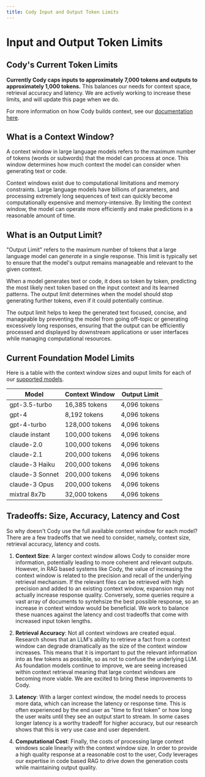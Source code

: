 ```yaml
---
title: Cody Input and Output Token Limits
---
```


# Input and Output Token Limits

## Cody's Current Token Limits
**Currently Cody caps inputs to approximately 7,000 tokens and outputs to approximately 1,000 tokens.**  This balances our needs for context space, retrieval accuracy and latency.  We are actively working to increase these limits, and will update this page when we do.

For more information on how Cody builds context, see our [documentation here](docs/cody/core-concepts/context.mdx).

## What is a Context Window?

A context window in large language models refers to the maximum number of tokens (words or subwords) that the model can process at once. This window determines how much context the model can consider when generating text or code. 

Context windows exist due to computational limitations and memory constraints. Large language models have billions of parameters, and processing extremely long sequences of text can quickly become computationally expensive and memory-intensive. By limiting the context window, the model can operate more efficiently and make predictions in a reasonable amount of time.  

## What is an Output Limit?

"Output Limit" refers to the maximum number of tokens that a large language model can *generate* in a single response. This limit is typically set to ensure that the model's output remains manageable and relevant to the given context.

When a model generates text or code, it does so token by token, predicting the most likely next token based on the input context and its learned patterns. The output limit determines when the model should stop generating further tokens, even if it could potentially continue.

The output limit helps to keep the generated text focused, concise, and manageable by preventing the model from going off-topic or generating excessively long responses, ensuring that the output can be efficiently processed and displayed by downstream applications or user interfaces while managing computational resources.


## Current Foundation Model Limits

Here is a table with the context window sizes and ouput limits for each of our [supported models](docs/cody/capabilities/supported-models.mdx).

| Model | Context Window | Output Limit |
|-------|----------------|--------------|
| gpt-3.5-turbo | 16,385 tokens | 4,096 tokens |
| gpt-4 | 8,192 tokens | 4,096 tokens |
| gpt-4-turbo | 128,000 tokens | 4,096 tokens |
| claude instant | 100,000 tokens | 4,096 tokens |
| claude-2.0 | 100,000 tokens | 4,096 tokens |
| claude-2.1 | 200,000 tokens | 4,096 tokens |
| claude-3 Haiku | 200,000 tokens | 4,096 tokens |
| claude-3 Sonnet | 200,000 tokens | 4,096 tokens |
| claude-3 Opus | 200,000 tokens | 4,096 tokens |
| mixtral 8x7b | 32,000 tokens | 4,096 tokens |



## Tradeoffs: Size, Accuracy, Latency and Cost

So why doesn't Cody use the full available context window for each model? There are a few tradeoffs that we need to consider, namely, context size, retrieval accuracy, latency and costs. 

1. **Context Size**: A larger context window allows Cody to consider more information, potentially leading to more coherent and relevant outputs. However, in RAG based systems like Cody, the value of increasing the context window is related to the precision and recall of the underlying retrieval mechanism.  If the relevant files can be retrieved with high precision and added to an existing context window, expansion may not actually increase response quality.  Conversely, some queries require a vast array of documents to syntehsize the best possible response, so an increase in context window would be beneficial.  We work to balance these nuances against the latency and cost tradeoffs that come with increased input token lengths.  

2. **Retrieval Accuracy**: Not all context windows are created equal. Research shows that an LLM's ability to retrieve a fact from a context window can degrade dramatically as the size of the context window increases.  This means that it is important to put the relevant information into as few tokens as possible, so as not to confuse the underlying LLM.  As foundation models continue to improve, we are seeing increased within context retrieval meaning that large context windows are becoming more viable. We are excited to bring these improvements to Cody. 

3. **Latency**: With a larger context window, the model needs to process more data, which can increase the latency or response time. This is often experienced by the end user as "time to first token" or how long the user waits until they see an output start to stream.  In some cases longer latency is a worthy tradeoff for higher accuracy, but our research shows that this is very use case and user dependent.  

4. **Computational Cost**: Finally, the costs of processing large context windows scale linearly with the context window size.  In order to provide a high quality response at a reasonable cost to the user, Cody leverages our expertise in code based RAG to drive down the generation costs while maintaining output quality. 

